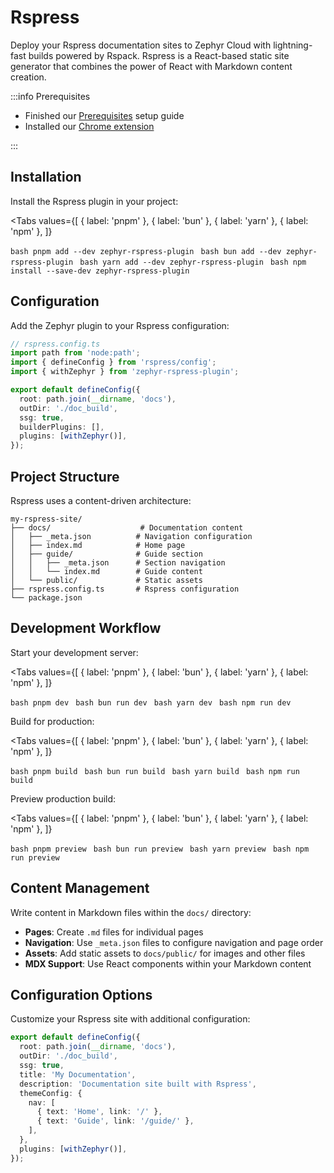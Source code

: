 
# Rspress

Deploy your Rspress documentation sites to Zephyr Cloud with lightning-fast builds powered by Rspack. Rspress is a React-based static site generator that combines the power of React with Markdown content creation.

:::info Prerequisites

- Finished our [Prerequisites](/getting-started/installation) setup guide
- Installed our [Chrome extension](https://chromewebstore.google.com/detail/zephyr-mission-control/liflhldchhinbaeplljlplhnbkdidedn)

:::

<CodemodDisclaimer />

## Installation

Install the Rspress plugin in your project:

<Tabs
  values={[
    { label: 'pnpm' },
    { label: 'bun' },
    { label: 'yarn' },
    { label: 'npm' },
  ]}
>
  <Tab>```bash pnpm add --dev zephyr-rspress-plugin ```</Tab>
  <Tab>```bash bun add --dev zephyr-rspress-plugin ```</Tab>
  <Tab>```bash yarn add --dev zephyr-rspress-plugin ```</Tab>
  <Tab>```bash npm install --save-dev zephyr-rspress-plugin ```</Tab>
</Tabs>

## Configuration

Add the Zephyr plugin to your Rspress configuration:

```typescript
// rspress.config.ts
import path from 'node:path';
import { defineConfig } from 'rspress/config';
import { withZephyr } from 'zephyr-rspress-plugin';

export default defineConfig({
  root: path.join(__dirname, 'docs'),
  outDir: './doc_build',
  ssg: true,
  builderPlugins: [],
  plugins: [withZephyr()],
});
```

## Project Structure

Rspress uses a content-driven architecture:

```
my-rspress-site/
├── docs/                    # Documentation content
│   ├── _meta.json          # Navigation configuration
│   ├── index.md            # Home page
│   ├── guide/              # Guide section
│   │   ├── _meta.json      # Section navigation
│   │   └── index.md        # Guide content
│   └── public/             # Static assets
├── rspress.config.ts       # Rspress configuration
└── package.json
```

## Development Workflow

Start your development server:

<Tabs
  values={[
    { label: 'pnpm' },
    { label: 'bun' },
    { label: 'yarn' },
    { label: 'npm' },
  ]}
>
  <Tab>```bash pnpm dev ```</Tab>
  <Tab>```bash bun run dev ```</Tab>
  <Tab>```bash yarn dev ```</Tab>
  <Tab>```bash npm run dev ```</Tab>
</Tabs>

Build for production:

<Tabs
  values={[
    { label: 'pnpm' },
    { label: 'bun' },
    { label: 'yarn' },
    { label: 'npm' },
  ]}
>
  <Tab>```bash pnpm build ```</Tab>
  <Tab>```bash bun run build ```</Tab>
  <Tab>```bash yarn build ```</Tab>
  <Tab>```bash npm run build ```</Tab>
</Tabs>

Preview production build:

<Tabs
  values={[
    { label: 'pnpm' },
    { label: 'bun' },
    { label: 'yarn' },
    { label: 'npm' },
  ]}
>
  <Tab>```bash pnpm preview ```</Tab>
  <Tab>```bash bun run preview ```</Tab>
  <Tab>```bash yarn preview ```</Tab>
  <Tab>```bash npm run preview ```</Tab>
</Tabs>

## Content Management

Write content in Markdown files within the `docs/` directory:

- **Pages**: Create `.md` files for individual pages
- **Navigation**: Use `_meta.json` files to configure navigation and page order
- **Assets**: Add static assets to `docs/public/` for images and other files
- **MDX Support**: Use React components within your Markdown content

## Configuration Options

Customize your Rspress site with additional configuration:

```typescript
export default defineConfig({
  root: path.join(__dirname, 'docs'),
  outDir: './doc_build',
  ssg: true,
  title: 'My Documentation',
  description: 'Documentation site built with Rspress',
  themeConfig: {
    nav: [
      { text: 'Home', link: '/' },
      { text: 'Guide', link: '/guide/' },
    ],
  },
  plugins: [withZephyr()],
});
```
